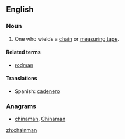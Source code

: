 ==English==

===Noun===
{{en-noun|head=[[chain]][[man]]|chainmen}}

# {{context|surveying|lang=en}} One who wields a [[chain]] or [[measuring tape]].

====Related terms====
* [[rodman]]

====Translations====
{{trans-top|one who wields a chain}}
* Spanish: [[cadenero]]
{{trans-mid}}
{{trans-bottom}}

===Anagrams===
* [[chinaman#English|chinaman]], [[Chinaman#English|Chinaman]]

[[zh:chainman]]
